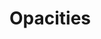 
<Meta title="Theme/Palettes/Opacities" />

# Opacities

<DocGrid>
  <OpacityBlock
    opacity="--salt-opacity-4"
    cssVariable="--salt-palette-opacity-background"
  />
  <OpacityBlock
    opacity="--salt-opacity-3"
    cssVariable="--salt-palette-opacity-border"
  />
  <OpacityBlock
    opacity="--salt-opacity-3"
    cssVariable="--salt-palette-opacity-primary-border"
  />
  <OpacityBlock
    opacity="--salt-opacity-2"
    cssVariable="--salt-palette-opacity-secondary-border"
  />
  <OpacityBlock
    opacity="--salt-opacity-1"
    cssVariable="--salt-palette-opacity-tertiary-border"
  />
  <OpacityBlock
    opacity="--salt-opacity-2"
    cssVariable="--salt-palette-opacity-border-readonly"
  />
  <OpacityBlock
    opacity="--salt-opacity-4"
    cssVariable="--salt-palette-opacity-foreground"
  />
  <OpacityBlock
    opacity="--salt-opacity-4"
    cssVariable="--salt-palette-opacity-backdrop"
  />
  <OpacityBlock
    opacity="--salt-opacity-3"
    cssVariable="--salt-palette-opacity-fill"
  />
  <OpacityBlock
    opacity="--salt-opacity-3"
    cssVariable="--salt-palette-opacity-stroke"
  />
</DocGrid>
